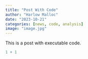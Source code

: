 ```yaml
---
title: "Post With Code"
author: "Harlow Malloc"
date: "2023-10-21"
categories: [news, code, analysis]
image: "image.jpg"
---
```


This is a post with executable code.

```r
1 + 1
```
